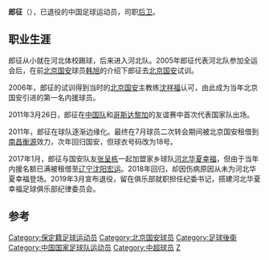 {{noteta|G1=足球}}{{Football player infobox
| playername = 郎征
| image =
| fullname = 郎征
| height = 188厘米
| nickname =
| dateofbirth = {{Birth date and age|year=1986|month=7|day=22}}
| cityofbirth =
| countryofbirth = {{flagicon|CHN}}[[中国|中国]][[河北省|河北省]][[保定|保定]]
| currentclub = [[河北华夏幸福|河北华夏幸福]]
| clubnumber = 
| position = [[后卫_(足球)|后卫]]
| youthyears =
| youthclubs =
| years = 2006-2016年<br>2011年<br>2017-2019年<br>2017年
| clubs = [[北京国安|北京国安]]<br> → [[南昌衡源|南昌衡源]] （租借）<br>[[河北华夏幸福|河北华夏幸福]] <br> → [[辽宁宏运|辽宁宏运]] （租借）
| caps(goals) = 108 (3)<br> 8 (1)<br> 0 (0)<br> 19 (0)
| nationalyears = 2011-2013
| nationalteam = {{fb|CHN}}
| nationalcaps(goals) = 4 (0)
| pcupdate = 2019年3月8日 
| ntupdate = 2019年3月8日 
| manageryears =
| managerclubs =
}}

'''郎征'''（{{bd|1986年|7月22日|catIdx=L}}），已退役的中国足球运动员，司职[[后卫_(足球)|后卫]]。

==职业生涯==
郎征从小就在河北体校踢球，后来进入河北队。2005年郎征代表河北队参加全运会后，在前[[北京国安|北京国安]]球员[[韩旭|韩旭]]的介绍下郎征去[[北京国安|北京国安]]试训。

2006年，郎征的试训得到当时的[[北京国安|北京国安]]主教练[[沈祥福|沈祥福]]认可，由此成为当年北京国安引进的第一名内援球员。

2011年3月26日，郎征在[[中国国家足球队|中国队]]和[[哥斯达黎加国家足球队|哥斯达黎加]]的友谊赛中首次代表国家队出场。

2011年，郎征在球队逐渐边缘化。最终在7月球员二次转会期间被北京国安租借到[[南昌衡源|南昌衡源]]效力，次年回归国安，但球衣号码改为18号。

2017年1月，郎征与国安队友[[张呈栋|张呈栋]]一起加盟家乡球队[[河北华夏幸福|河北华夏幸福]]，但由于当年内援名额已满被租借至[[辽宁沈阳宏运|辽宁沈阳宏运]]。2018年回归，却因伤病原因从未为河北华夏幸福登场。2019年3月宣布退役，留在俱乐部就职担任纪委书记，搭建河北华夏幸福足球俱乐部纪律委员会。

==参考==
{{reflist}}

{{2006年中超分类名单北京}}
{{2007年中超分类名单北京}}
{{2008年中超分类名单北京}}
{{2009年北京国安名单}}
{{2010年中超分類名单北京}}
{{2011年中超分類名单北京}}
{{2011年中超分類名單南昌}}
{{2012年中超分类名单北京}}
{{2013年中超分类名单北京}}
{{2014年中超分类名单北京}}
{{2015年中超分类名单北京}}
{{2017年中超分类名单辽宁}}
{{2018年中超分类名单河北}}

{{足球运动员小作品}}

{{DEFAULTSORT:LANG Zheng}}
[[Category:保定籍足球运动员|Category:保定籍足球运动员]]
[[Category:北京国安球员|Category:北京国安球员]]
[[Category:足球後衛|Category:足球後衛]]
[[Category:中国国家足球队运动员|Category:中国国家足球队运动员]]
[[Category:中超球员|Category:中超球员]]
[[Category:郎姓|Z]]
